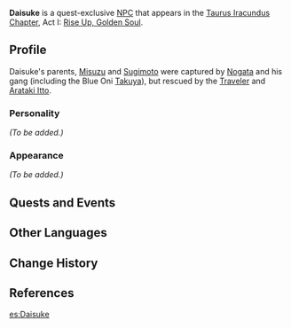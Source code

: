 {{Meta
<!-- REMOVE THIS TEMPLATE AFTER ADDING MISSING INFO -->
|missing_NPC_profile  = yes
}}
{{About|the quest-exclusive NPC|the regular NPC|Ookubo Daisuke}}
{{Character Infobox
|type             = Quest NPC
|image            = NPC Daisuke.png
|realname         = 
|region           = Inazuma
|affiliation      = 
|title            = 
|voiceEN          = [https://kriscomics.com/ Kristen McGuire]<ref>Twitter: [https://twitter.com/kriscomics/status/1470810704169086979 EN VA Self Announcement]</ref>
|voiceCN          = 
|voiceJP          = 
|voiceKO          = 
|father           = Sugimoto
|mother           = Misuzu
}}
'''Daisuke''' is a quest-exclusive [[NPC]] that appears in the [[Taurus Iracundus Chapter]], Act I: [[Rise Up, Golden Soul]].

==Profile==
<!--detailed story/lore information goes here-->
Daisuke's parents, [[Misuzu]] and [[Sugimoto]] were captured by [[Nogata]] and his gang (including the Blue Oni [[Takuya]]), but rescued by the [[Traveler]] and [[Arataki Itto]].

===Personality===
''(To be added.)''

===Appearance===
''(To be added.)''

==Quests and Events==
{{Quests and Events}}

==Other Languages==
{{Other Languages
|default_hidden = 1
|en      = Daisuke
|zhs     = 大辅
|zhs_rm  = Dàfǔ
|zht     = 大輔
|zht_rm  = Dàfǔ
|ja      = 大輔
|ja_rm   = Daisuke
|ko      = 다이스케
|ko_rm   = Daiseuke
|es      = Daisuke
|fr      = Daisuke
|ru      = Дайсукэ
|th      = Daisuke
|vi      = Daisuke
|de      = Daisuke
|id      = Daisuke
|pt      = Daisuke
|tr      = Daisuke
|it      = Daisuke
}}

==Change History==
{{Change History|2.3}}

==References==
{{Reflist}}

[[es:Daisuke]]